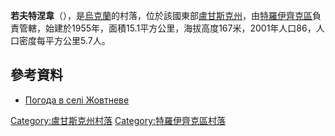 {{coord|49|50|30|N|38|9|26|E|scale:100000|display=title}}

'''若夫特涅韋'''（{{lang-uk|Жовтневе}}），是[[烏克蘭|烏克蘭]]的村落，位於該國東部[[盧甘斯克州|盧甘斯克州]]，由[[特羅伊齊克區|特羅伊齊克區]]負責管轄，始建於1955年，面積15.1平方公里，海拔高度167米，2001年人口86，人口密度每平方公里5.7人。

==參考資料==
* [http://weather.in.ua/ua/lyganskaja/7876 Погода в селі Жовтневе]

{{DEFAULTSORT:Жовтневе}}
[[Category:盧甘斯克州村落|Category:盧甘斯克州村落]]
[[Category:特羅伊齊克區村落|Category:特羅伊齊克區村落]]


{{Luhansk-geo-stub}}